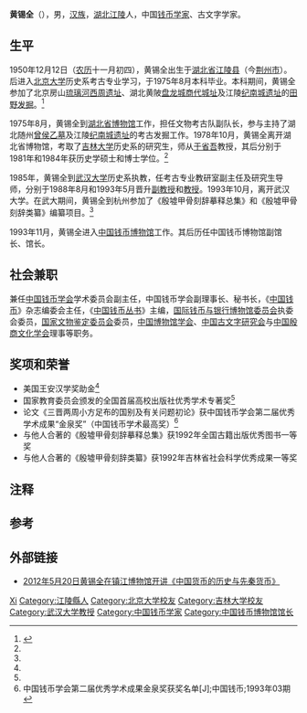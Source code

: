 '''黄锡全'''（{{bd|1950年|12月12日|}}），男，[[汉族|汉族]]，[[湖北省|湖北]][[江陵县|江陵]]人，中国[[钱币学|钱币学家]]、古文字学家。

== 生平 ==
1950年12月12日（[[农历|农历]]十一月初四），黄锡全出生于[[湖北省|湖北省]][[江陵县|江陵县]]（今[[荆州市|荆州市]]）。后进入[[北京大学|北京大学]]历史系考古专业学习，于1975年8月本科毕业。本科期间，黄锡全参加了北京房山[[琉璃河遗址|琉璃河西周遗址]]、湖北黄陂[[盘龙城遗址|盘龙城商代城址]]及江陵[[纪南城遗址|纪南城遗址]]的[[田野調查|田野发掘]]。<ref name=scw>{{Citeweb|title=黄锡全-特聘专家-中华收藏网|url=http://www.shoucw.com/expertdet.aspx?id=28|publisher=中华收藏网}}{{dead link|date=2018年5月 |bot=InternetArchiveBot |fix-attempted=yes }}</ref>

1975年8月，黄锡全到[[湖北省博物馆|湖北省博物馆]]工作，担任文物考古队副队长，参与主持了湖北随州[[曾侯乙墓|曾侯乙墓]]及江陵[[纪南城遗址|纪南城遗址]]的考古发掘工作。1978年10月，黄锡全离开湖北省博物馆，考取了[[吉林大学|吉林大学]]历史系的研究生，师从[[于省吾|于省吾]]教授，其后分别于1981年和1984年获历史学硕士和博士学位。<ref name=scw/>

1985年，黄锡全到[[武汉大学|武汉大学]]历史系执教，任考古专业教研室副主任及研究生导师，分别于1988年8月和1993年5月晋升[[副教授|副教授]]和[[教授|教授]]。1993年10月，离开武汉大学。在武大期间，黄锡全到杭州参加了《殷墟甲骨刻辞摹释总集》和《殷墟甲骨刻辞类纂》编纂项目。<ref name=scw/>

1993年11月，黄锡全进入[[中国钱币博物馆|中国钱币博物馆]]工作。其后历任中国钱币博物馆副馆长、馆长。

== 社会兼职 ==
兼任[[中国钱币学会|中国钱币学会]]学术委员会副主任，中国钱币学会副理事长、秘书长，《[[中国钱币_(杂志)|中国钱币]]》杂志编委会主任，《[[中国钱币丛书|中国钱币丛书]]》主编，[[国际钱币与银行博物馆委员会|国际钱币与银行博物馆委员会]]执委会委员，[[国家文物鉴定委员会|国家文物鉴定委员会]]委员{{efn|2005年开始担任国家文物鉴定委员会货币组委员}}，[[中国博物馆学会|中国博物馆学会]]、[[中国古文字研究会|中国古文字研究会]]与[[中国殷商文化学会|中国殷商文化学会]]理事等职务。

== 奖项和荣誉 ==
* 美国王安汉学奖助金<ref name=scw/>
* 国家教育委员会颁发的全国首届高校出版社优秀学术专著奖<ref name=scw/>
* 论文《三晋两周小方足布的国别及有关问题初论》获中国钱币学会第二届优秀学术成果“金泉奖”（中国钱币学术最高奖）<ref>中国钱币学会第二届优秀学术成果金泉奖获奖名单[J];中国钱币;1993年03期</ref>
* 与他人合著的《殷墟甲骨刻辞摹释总集》获1992年全国古籍出版优秀图书一等奖
* 与他人合著的《殷墟甲骨刻辞类纂》获1992年吉林省社会科学优秀成果一等奖

== 注释 ==
{{notelist|iger=}}

== 参考 ==
{{reflist}}

== 外部链接 ==
* [https://web.archive.org/web/20160304102842/http://www.zj-museum.com.cn/news_show.asp?id=163 2012年5月20日黄锡全在镇江博物馆开讲《中国货币的历史与先秦货币》]

{{国家文物鉴定委员会}}

{{Authority control}}
{{DEFAULTSORT:Huang}}
[[Category:黄姓|Xi]]
[[Category:江陵縣人|Category:江陵縣人]]
[[Category:北京大学校友|Category:北京大学校友]]
[[Category:吉林大学校友|Category:吉林大学校友]]
[[Category:武汉大学教授|Category:武汉大学教授]]
[[Category:中国钱币学家|Category:中国钱币学家]]
[[Category:中国钱币博物馆馆长|Category:中国钱币博物馆馆长]]